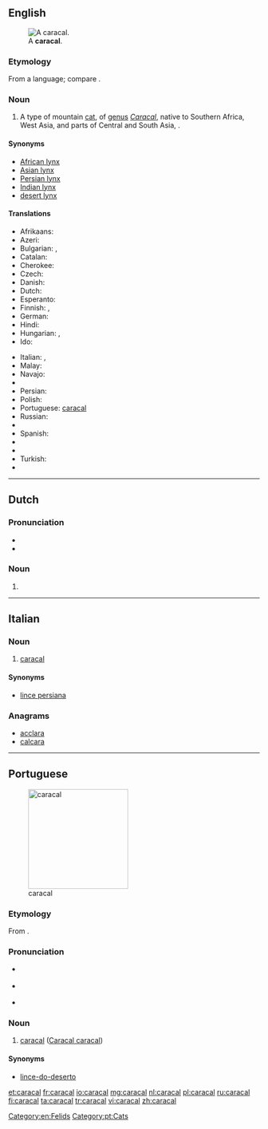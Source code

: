 ==English==
[[File:Caracal Caracal-001.jpg|thumb|A '''caracal'''.]]

===Etymology===
From a {{etyl|trk|en}} language; compare {{etyl|tr|-}} {{term|karakulak|lang=tr}}.

===Noun===
{{wikipedia}}
{{en-noun}}

# A type of mountain [[cat]], of [[genus]] ''[[Caracal]]'', native to Southern Africa, West Asia, and parts of Central and South Asia, {{taxlink|Caracal caracal|species|noshow=1}}.

====Synonyms====
* [[African lynx]]
* [[Asian lynx]]
* [[Persian lynx]]
* [[Indian lynx]]
* [[desert lynx]]

====Translations====
{{trans-top|''Caracal caracal''}}
* Afrikaans: {{t|af|Rooikat}}
* Azeri: {{t|az|qaraqulaq}}
* Bulgarian: {{t|bg|каракал}}, {{t|bg|степен рис}}
* Catalan: {{t|ca|caracal|m}}
* Cherokee: {{t|chr|ᎢᎾᎨ ᎬᎮ|tr=inage gvhe|sc=Cher}}
* Czech: {{t|cs|karakal}}
* Danish: {{t|da|karakal|c}}
* Dutch: {{t+|nl|caracal|m}}
* Esperanto: {{t|eo|karakalo}}
* Finnish: {{t+|fi|aavikkoilves}}, {{t+|fi|karakali}}
* German: {{t|de|Karakal|m}}
* Hindi: {{t|hi|स्याहगोश|tr=syāhgoš|sc=Deva}}
* Hungarian: {{t|hu|karakál}}, {{t|hu|sivatagi hiúz}}
* Ido: {{t+|io|karakalo}}
{{trans-mid}}
* Italian: {{t|it|caracal|m}}, {{t|it|lince persiana|f}}
* Malay: {{t|ms|karakal}}
* Navajo: {{t|nv|náshdóí bijaałizhiní}}
* {{trreq|Pashto}}
* Persian: {{t|fa|سیاه‌گوش|tr=siyâh-guš|sc=fa-Arab}}
* Polish: {{t|pl|karakal}}
* Portuguese: [[caracal#Portuguese|caracal]]
* Russian: {{t+|ru|каракал|m|tr=karakál}}
* {{trreq|Shona}}
* Spanish: {{t|es|caracal|m}}
* {{trreq|Swedish}}
* {{trreq|Tamil}}
* Turkish: {{t+|tr|karakulak}}
* {{trreq|Turkmen}}
{{trans-bottom}}

[[Category:en:Felids]]


----

==Dutch==

===Pronunciation===
* {{audio|Nl-caracal.ogg|audio|lang=nl}}
* {{hyphenation|ca|ra|cal|lang=nl}}

===Noun===
{{nl-noun|m|-s|caracalletje}}

# {{l/en|caracal}}

----

==Italian==

===Noun===
{{head|it|noun|g=m|invariable}}

# [[#English|caracal]]

====Synonyms====
* [[lince persiana]]

===Anagrams===
* [[acclara#Italian|acclara]]
* [[calcara#Italian|calcara]]

----

==Portuguese==
[[Image:Caracal_kitten.jpg|thumb|x200px|caracal]]

===Etymology===
From {{etyl|tr|pt}} {{term|karakulak|lang=tr}}.

===Pronunciation===
* {{a|Brazil}} {{IPA|/ka.ɾa.ˈkaw/|lang=pt}}
* {{a|Portugal}} {{IPA|/kɐ.ɾɐ.ˈkaɫ/|lang=pt}}
* {{hyphenation|ca|ra|cal|lang=pt}}

===Noun===
{{pt-noun|m|pl=caracais}}

# [[caracal#English|caracal]] ([[Caracal caracal]])

====Synonyms====
* [[lince-do-deserto]]

[[Category:pt:Cats]]

[[et:caracal]]
[[fr:caracal]]
[[io:caracal]]
[[mg:caracal]]
[[nl:caracal]]
[[pl:caracal]]
[[ru:caracal]]
[[fi:caracal]]
[[ta:caracal]]
[[tr:caracal]]
[[vi:caracal]]
[[zh:caracal]]